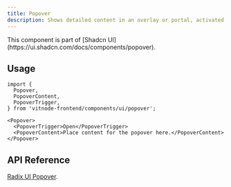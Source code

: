 ```yaml
---
title: Popover
description: Shows detailed content in an overlay or portal, activated by clicking a button.
---
```


<Callout title="Shadcn UI">
  This component is part of [Shadcn
  UI](https://ui.shadcn.com/docs/components/popover).
</Callout>

## Usage

```tsx
import {
  Popover,
  PopoverContent,
  PopoverTrigger,
} from 'vitnode-frontend/components/ui/popover';
```

```tsx
<Popover>
  <PopoverTrigger>Open</PopoverTrigger>
  <PopoverContent>Place content for the popover here.</PopoverContent>
</Popover>
```

## API Reference

[Radix UI Popover](https://www.radix-ui.com/primitives/docs/components/popover#api-reference).
